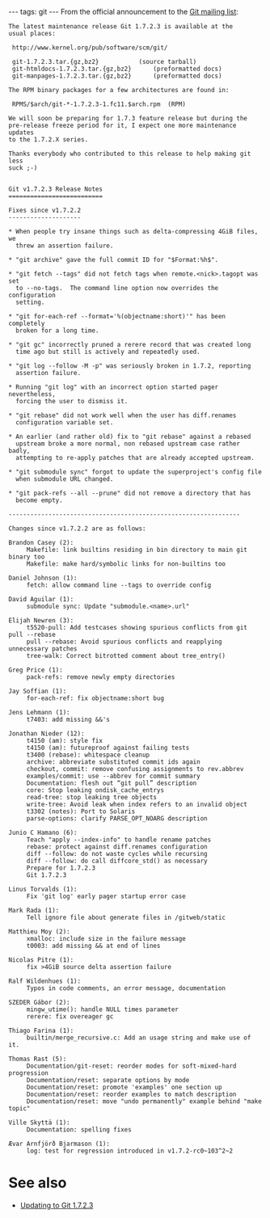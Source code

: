---
tags: git
---
From the official announcement to the [[Git mailing list]]:

<pre>The latest maintenance release Git 1.7.2.3 is available at the
usual places:

 http://www.kernel.org/pub/software/scm/git/

 git-1.7.2.3.tar.{gz,bz2}			(source tarball)
 git-htmldocs-1.7.2.3.tar.{gz,bz2}		(preformatted docs)
 git-manpages-1.7.2.3.tar.{gz,bz2}		(preformatted docs)

The RPM binary packages for a few architectures are found in:

 RPMS/$arch/git-*-1.7.2.3-1.fc11.$arch.rpm	(RPM)

We will soon be preparing for 1.7.3 feature release but during the
pre-release freeze period for it, I expect one more maintenance updates
to the 1.7.2.X series.

Thanks everybody who contributed to this release to help making git less
suck ;-)


Git v1.7.2.3 Release Notes
==========================

Fixes since v1.7.2.2
--------------------

* When people try insane things such as delta-compressing 4GiB files, we
  threw an assertion failure.

* "git archive" gave the full commit ID for "$Format:%h$".

* "git fetch --tags" did not fetch tags when remote.<nick>.tagopt was set
  to --no-tags.  The command line option now overrides the configuration
  setting.

* "git for-each-ref --format='%(objectname:short)'" has been completely
  broken for a long time.

* "git gc" incorrectly pruned a rerere record that was created long
  time ago but still is actively and repeatedly used.

* "git log --follow -M -p" was seriously broken in 1.7.2, reporting
  assertion failure.

* Running "git log" with an incorrect option started pager nevertheless,
  forcing the user to dismiss it.

* "git rebase" did not work well when the user has diff.renames
  configuration variable set.

* An earlier (and rather old) fix to "git rebase" against a rebased
  upstream broke a more normal, non rebased upstream case rather badly,
  attempting to re-apply patches that are already accepted upstream.

* "git submodule sync" forgot to update the superproject's config file
  when submodule URL changed.

* "git pack-refs --all --prune" did not remove a directory that has
  become empty.

----------------------------------------------------------------

Changes since v1.7.2.2 are as follows:

Brandon Casey (2):
     Makefile: link builtins residing in bin directory to main git binary too
     Makefile: make hard/symbolic links for non-builtins too

Daniel Johnson (1):
     fetch: allow command line --tags to override config

David Aguilar (1):
     submodule sync: Update "submodule.<name>.url"

Elijah Newren (3):
     t5520-pull: Add testcases showing spurious conflicts from git pull --rebase
     pull --rebase: Avoid spurious conflicts and reapplying unnecessary patches
     tree-walk: Correct bitrotted comment about tree_entry()

Greg Price (1):
     pack-refs: remove newly empty directories

Jay Soffian (1):
     for-each-ref: fix objectname:short bug

Jens Lehmann (1):
     t7403: add missing &&'s

Jonathan Nieder (12):
     t4150 (am): style fix
     t4150 (am): futureproof against failing tests
     t3400 (rebase): whitespace cleanup
     archive: abbreviate substituted commit ids again
     checkout, commit: remove confusing assignments to rev.abbrev
     examples/commit: use --abbrev for commit summary
     Documentation: flesh out “git pull” description
     core: Stop leaking ondisk_cache_entrys
     read-tree: stop leaking tree objects
     write-tree: Avoid leak when index refers to an invalid object
     t3302 (notes): Port to Solaris
     parse-options: clarify PARSE_OPT_NOARG description

Junio C Hamano (6):
     Teach "apply --index-info" to handle rename patches
     rebase: protect against diff.renames configuration
     diff --follow: do not waste cycles while recursing
     diff --follow: do call diffcore_std() as necessary
     Prepare for 1.7.2.3
     Git 1.7.2.3

Linus Torvalds (1):
     Fix 'git log' early pager startup error case

Mark Rada (1):
     Tell ignore file about generate files in /gitweb/static

Matthieu Moy (2):
     xmalloc: include size in the failure message
     t0003: add missing && at end of lines

Nicolas Pitre (1):
     fix >4GiB source delta assertion failure

Ralf Wildenhues (1):
     Typos in code comments, an error message, documentation

SZEDER Gábor (2):
     mingw_utime(): handle NULL times parameter
     rerere: fix overeager gc

Thiago Farina (1):
     builtin/merge_recursive.c: Add an usage string and make use of it.

Thomas Rast (5):
     Documentation/git-reset: reorder modes for soft-mixed-hard progression
     Documentation/reset: separate options by mode
     Documentation/reset: promote 'examples' one section up
     Documentation/reset: reorder examples to match description
     Documentation/reset: move "undo permanently" example behind "make topic"

Ville Skyttä (1):
     Documentation: spelling fixes

Ævar Arnfjörð Bjarmason (1):
     log: test for regression introduced in v1.7.2-rc0~103^2~2</pre>

= See also =

* [[Updating to Git 1.7.2.3]]

